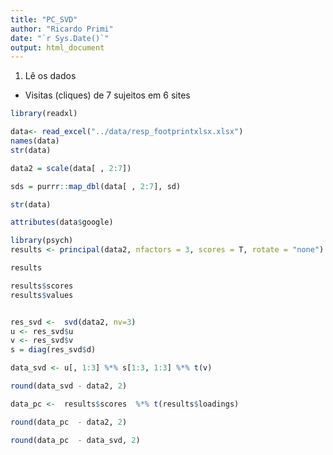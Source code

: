```yaml
---
title: "PC_SVD"
author: "Ricardo Primi"
date: "`r Sys.Date()`"
output: html_document
---
```



1. Lê os dados
- Visitas (cliques) de 7 sujeitos em 6 sites
```r
library(readxl)

data<- read_excel("../data/resp_footprintxlsx.xlsx")
names(data)
str(data)

```
```r

data2 = scale(data[ , 2:7])

sds = purrr::map_dbl(data[ , 2:7], sd)

str(data)

attributes(data$google)

library(psych)
results <- principal(data2, nfactors = 3, scores = T, rotate = "none")

results

results$scores
results$values


res_svd <-  svd(data2, nv=3) 
u <- res_svd$u
v <- res_svd$v
s = diag(res_svd$d)

data_svd <- u[, 1:3] %*% s[1:3, 1:3] %*% t(v)

round(data_svd - data2, 2)

data_pc <-  results$scores  %*% t(results$loadings)

round(data_pc  - data2, 2)

round(data_pc  - data_svd, 2)


```

